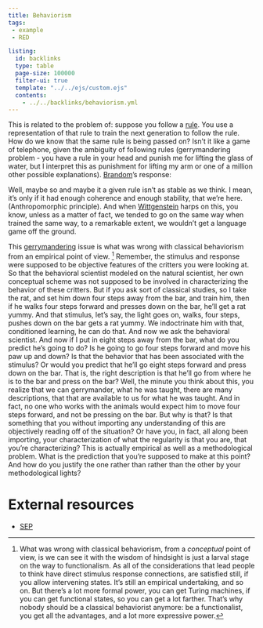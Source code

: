 ```yaml
---
title: Behaviorism
tags: 
 - example
 - RED

listing:
  id: backlinks
  type: table
  page-size: 100000
  filter-ui: true
  template: "../../ejs/custom.ejs"
  contents:
    - ../../backlinks/behaviorism.yml
---
```


This is related to the problem of: suppose you follow a [rule](/docs/phil/Rules.html). You use a representation of that rule to train the next generation to follow the rule. How do we know that the same rule is being passed on? Isn't it like a game of telephone, given the ambiguity of following rules (gerrymandering problem - you have a rule in your head and punish me for lifting the glass of water, but I interpret this as punishment for lifting my arm or one of a million other
possible explanations). [Brandom](/docs/phil/people/Robert Brandom.html)'s response:

Well, maybe so and maybe it a given rule isn't as stable as we think. I mean,
it's only if it had enough coherence and enough stability, that we're here.
(Anthropomorphic principle). And when [Wittgenstein](/docs/phil/people/Ludwig Wittgenstein.html) harps on this, you know, unless
as a matter of fact, we tended to go on the same way when trained the same way,
to a remarkable extent, we wouldn't get a language game off the ground.

This [gerrymandering](/docs/phil/Disjunctivitis.html) issue is what was wrong with classical behaviorism from an empirical point of view. [^1] Remember, the stimulus and response were supposed to be objective features of the critters you were looking at. So that the behavioral scientist modeled on the natural scientist, her own conceptual scheme was not supposed to be involved in characterizing the behavior of these critters. But if you ask sort of classical studies, so I take the rat, and set him down four steps away from the bar, and train him, then if he walks four steps forward and presses down on the bar, he'll get a rat yummy. And that stimulus, let's say, the light goes on, walks, four steps, pushes down on the bar gets a rat yummy. We indoctrinate him with that, conditioned learning, he can do that. And now we ask the behavioral scientist. And now if I put in eight steps away from the bar, what do you predict he's going to do? Is he going to go four steps forward and move his paw up and down? Is that the behavior that has been associated with the stimulus? Or would you predict that he'll go eight steps forward and press down on the bar. That is, the right description is that he'll go from where he is to the bar and press on the bar? Well, the minute you think about this, you realize that we can gerrymander, what he was taught, there are many descriptions, that that are available to us for what he was taught. And in fact, no one who works with the animals would expect him to move four steps forward, and not be pressing on the bar. But why is that? Is that something that you without importing any understanding of this are objectively reading off of the situation? Or have you, in fact, all along been importing, your characterization of what the regularity is that you are, that you're characterizing? This is actually empirical as well as a methodological problem. What is the prediction that you're supposed to make at this point? And how do you justify the one rather than rather than the other by your methodological lights?

[^1]: What was wrong with classical behaviorism, from a *conceptual* point of view, is we can see it with the wisdom of hindsight is just a larval stage on the way to functionalism. As all of the considerations that lead people to think have direct stimulus response connections, are satisfied still, if you allow intervening states.  It's still an empirical undertaking, and so on. But there's a lot more formal power, you can get Turing machines, if you can get functional states, so you can get a lot farther. That's why nobody should be a classical behaviorist anymore: be a functionalist, you get all the advantages, and a lot more expressive power.

# External resources
- [SEP](https://plato.stanford.edu/entries/behaviorism/)